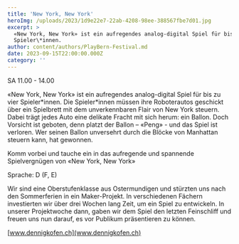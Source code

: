 ```yaml
---
title: 'New York, New York'
heroImg: /uploads/2023/1d9e22e7-22ab-4208-98ee-388567fbe7d01.jpg
excerpt: >
  «New York, New York» ist ein aufregendes analog-digital Spiel für bis zu vier
  Spieler\*innen.
author: content/authors/PlayBern-Festival.md
date: 2023-09-15T22:00:00.000Z
category: ''
---
```


SA 11.00 - 14.00 

«New York, New York» ist ein aufregendes analog-digital Spiel für bis zu vier Spieler\*innen. Die Spieler\*innen müssen ihre Roboterautos geschickt über ein Spielbrett mit dem unverkennbaren Flair von New York steuern. Dabei trägt jedes Auto eine delikate Fracht mit sich herum: ein Ballon. Doch Vorsicht ist geboten, denn platzt der Ballon – «Peng» - und das Spiel ist verloren. Wer seinen Ballon unversehrt durch die Blöcke von Manhattan steuern kann, hat gewonnen.

Komm vorbei und tauche ein in das aufregende und spannende Spielvergnügen von «New York, New York»

Sprache: D (F, E)

Wir sind eine Oberstufenklasse aus Ostermundigen und stürzten uns nach den Sommerferien in ein Maker-Projekt. In verschiedenen Fächern investierten wir über drei Wochen lang Zeit, um ein Spiel zu entwickeln. In unserer Projektwoche dann, gaben wir dem Spiel den letzten Feinschliff und freuen uns nun darauf, es vor Publikum präsentieren zu können.

[www.dennigkofen.ch](www.dennigkofen.ch)
